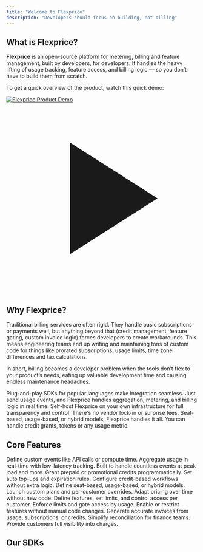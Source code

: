 ```yaml
---
title: "Welcome to Flexprice"
description: "Developers should focus on building, not billing"
---
```


## What is Flexprice?

**Flexprice** is an open-source platform for metering, billing and feature management, built by developers, for developers. It handles the heavy lifting of usage tracking, feature access, and billing logic — so you don’t have to build them from scratch.

To get a quick overview of the product, watch this quick demo:

<div className="relative group cursor-pointer rounded-lg overflow-hidden shadow-lg hover:shadow-xl transition-shadow duration-300 max-w-4xl mx-auto">
  <a href="https://www.loom.com/share/60d8308781254fe0bc5be341501f9fd5?sid=10f3cd58-09d5-400f-a1ff-e961f23fa2fb" target="_blank" rel="noopener noreferrer">
    <img src="/images/intro_page_video_thumbnail.png" alt="Flexprice Product Demo" className="w-full h-auto" />
    <div className="absolute inset-0 flex items-center justify-center bg-black bg-opacity-20 group-hover:bg-opacity-30 transition-all duration-300">
      <div className="bg-white bg-opacity-90 rounded-full p-4 group-hover:scale-110 transition-transform duration-300">
        <svg className="w-8 h-8 text-blue-600" fill="currentColor" viewBox="0 0 24 24">
          <path d="M8 5v14l11-7z"/>
        </svg>
      </div>
    </div>
  </a>
</div>


## Why Flexprice?

Traditional billing services are often rigid. They handle basic subscriptions or payments well, but anything beyond that (credit management, feature gating, custom invoice logic) forces developers to create workarounds. This means engineering teams end up writing and maintaining tons of custom code for things like prorated subscriptions, usage limits, time zone differences and tax calculations.

In short, billing becomes a developer problem when the tools don’t flex to your product’s needs, eating up valuable development time and causing endless maintenance headaches.

<CardGroup cols={2}>
  <Card title="Developer-first" icon="code">
    Plug-and-play SDKs for popular languages make integration seamless. Just send usage events, and Flexprice handles aggregation, metering, and billing logic in real time.
  </Card>
  
  <Card title="Open-source control" icon="lock-open">
    Self-host Flexprice on your own infrastructure for full transparency and control. There's no vendor lock-in or surprise fees.
  </Card>
  
  <Card title="Flexible Pricing Models" icon="credit-card">
    Seat-based, usage-based, or hybrid models, Flexprice handles it all.
  </Card>
  
  <Card title="Optimized for AI and Agentic Companies" icon="robot">
    You can handle credit grants, tokens or any usage metric.
  </Card>
</CardGroup>


## Core Features

<CardGroup cols={1}>
  <Card title="Usage Metering" href="/docs/Event%20Ingestion/Creating%20a%20metered%20feature">
    Define custom events like API calls or compute time. Aggregate usage in real-time with low-latency tracking. Built to handle countless events at peak load and more.
  </Card>
  
  <Card title="Credit Grants" href="/docs/Wallet/Creating%20a%20wallet">
    Grant prepaid or promotional credits programmatically. Set auto top-ups and expiration rules. Configure credit-based workflows without extra logic.
  </Card>
  
  <Card title="Pricing Plan" href="/docs/Product%20catalogue/Plans/Creating%20a%20plan">
    Define seat-based, usage-based, or hybrid models. Launch custom plans and per-customer overrides. Adapt pricing over time without new code.
  </Card>
  
  <Card title="Feature Management" href="/docs/Product%20catalogue/Features/Creating%20a%20feature">
    Define features, set limits, and control access per customer. Enforce limits and gate access by usage. Enable or restrict features without manual code changes.
  </Card>
  
  <Card title="Subscription & Invoicing" href="/docs/Subscriptions/Assign%20subscription%20to%20customer">
    Generate accurate invoices from usage, subscriptions, or credits. Simplify reconciliation for finance teams. Provide customers full visibility into charges.
  </Card>
</CardGroup>

## Our SDKs

<CardGroup cols={3}>
  <Card title="JavaScript" icon="code-simple" href="https://www.npmjs.com/package/@flexprice/sdk" />
  <Card title="Python" icon="python" href="https://pypi.org/project/flexprice/" />
  <Card title="Go" icon="golang" href="https://pkg.go.dev/github.com/flexprice/go-sdk" />
</CardGroup>